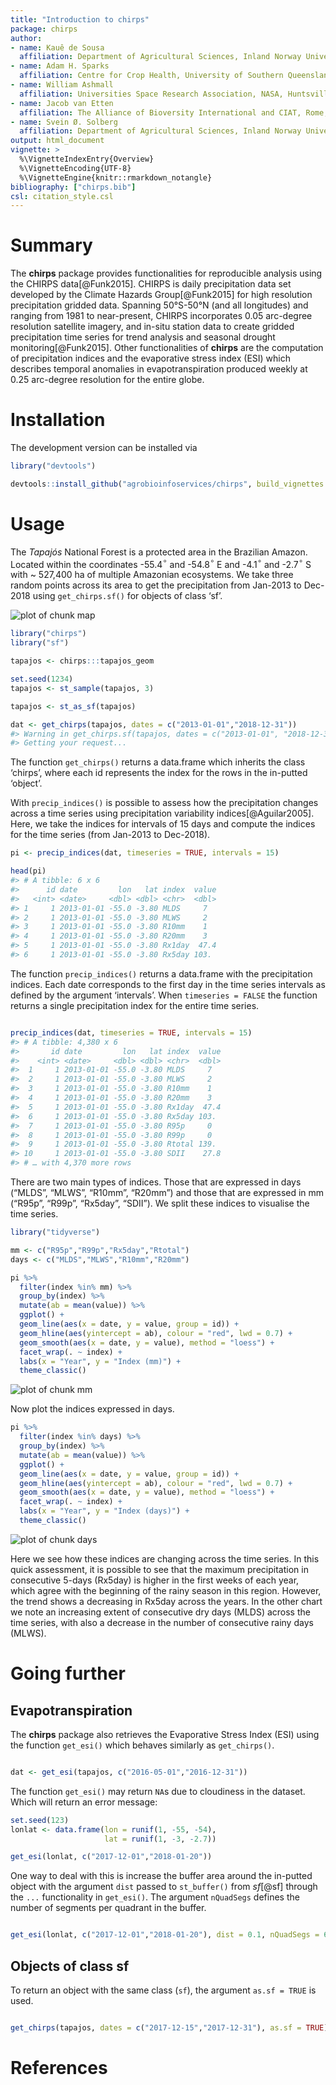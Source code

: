 ```yaml
---
title: "Introduction to chirps"
package: chirps
author:
- name: Kauê de Sousa
  affiliation: Department of Agricultural Sciences, Inland Norway University of Applied Sciences, Hamar, Norway; and The Alliance of Bioversity International and CIAT, Rome, Italy
- name: Adam H. Sparks 
  affiliation: Centre for Crop Health, University of Southern Queensland, Toowoomba, Australia
- name: William Ashmall 
  affiliation: Universities Space Research Association, NASA, Huntsville, USA
- name: Jacob van Etten 
  affiliation: The Alliance of Bioversity International and CIAT, Rome, Italy
- name: Svein Ø. Solberg 
  affiliation: Department of Agricultural Sciences, Inland Norway University of Applied Sciences, Hamar, Norway
output: html_document
vignette: >
  %\VignetteIndexEntry{Overview}
  %\VignetteEncoding{UTF-8}
  %\VignetteEngine{knitr::rmarkdown_notangle}
bibliography: ["chirps.bib"]
csl: citation_style.csl
---
```




# Summary

The **chirps** package provides functionalities for reproducible analysis using the CHIRPS data[@Funk2015]. CHIRPS is daily precipitation data set developed by the Climate Hazards Group[@Funk2015] for high resolution precipitation gridded data. Spanning 50°S-50°N (and all longitudes) and ranging from 1981 to near-present, CHIRPS incorporates 0.05 arc-degree resolution satellite imagery, and in-situ station data to create gridded precipitation time series for trend analysis and seasonal drought monitoring[@Funk2015]. Other functionalities of **chirps** are the computation of precipitation indices and the evaporative stress index (ESI) which describes temporal anomalies in evapotranspiration produced weekly at 0.25 arc-degree resolution for the entire globe.

# Installation

The development version can be installed via


```r
library("devtools")

devtools::install_github("agrobioinfoservices/chirps", build_vignettes = TRUE)

```


# Usage

The *Tapajós* National Forest is a protected area in the Brazilian Amazon. Located within the coordinates -55.4$^{\circ}$ and -54.8$^{\circ}$ E and -4.1$^{\circ}$ and -2.7$^{\circ}$ S with ~ 527,400 ha of multiple Amazonian ecosystems. We take three random points across its area to get the precipitation from Jan-2013 to Dec-2018 using `get_chirps.sf()` for objects of class 'sf'.

<img src="map.png" title="plot of chunk map" alt="plot of chunk map" style="display: block; margin: auto;" />



```r
library("chirps")
library("sf")

tapajos <- chirps:::tapajos_geom

set.seed(1234)
tapajos <- st_sample(tapajos, 3)

tapajos <- st_as_sf(tapajos)

dat <- get_chirps(tapajos, dates = c("2013-01-01","2018-12-31"))
#> Warning in get_chirps.sf(tapajos, dates = c("2013-01-01", "2018-12-31")): dist is assumed to be in decimal degrees (arc_degrees)
#> Getting your request...
```


The function `get_chirps()` returns a data.frame which inherits the class 'chirps', where each id represents the index for the rows in the in-putted 'object'. 

With `precip_indices()` is possible to assess how the precipitation changes across a time series using precipitation variability indices[@Aguilar2005]. Here, we take the indices for intervals of 15 days and compute the indices for the time series (from Jan-2013 to Dec-2018).


```r
pi <- precip_indices(dat, timeseries = TRUE, intervals = 15)

head(pi)
#> # A tibble: 6 x 6
#>      id date         lon   lat index  value
#>   <int> <date>     <dbl> <dbl> <chr>  <dbl>
#> 1     1 2013-01-01 -55.0 -3.80 MLDS     7  
#> 2     1 2013-01-01 -55.0 -3.80 MLWS     2  
#> 3     1 2013-01-01 -55.0 -3.80 R10mm    1  
#> 4     1 2013-01-01 -55.0 -3.80 R20mm    3  
#> 5     1 2013-01-01 -55.0 -3.80 Rx1day  47.4
#> 6     1 2013-01-01 -55.0 -3.80 Rx5day 103.
```

The function `precip_indices()` returns a data.frame with the precipitation indices. Each date corresponds to the first day in the time series intervals as defined by the argument 'intervals'. When `timeseries = FALSE` the function returns a single precipitation index for the entire time series.


```r

precip_indices(dat, timeseries = TRUE, intervals = 15)
#> # A tibble: 4,380 x 6
#>       id date         lon   lat index  value
#>    <int> <date>     <dbl> <dbl> <chr>  <dbl>
#>  1     1 2013-01-01 -55.0 -3.80 MLDS     7  
#>  2     1 2013-01-01 -55.0 -3.80 MLWS     2  
#>  3     1 2013-01-01 -55.0 -3.80 R10mm    1  
#>  4     1 2013-01-01 -55.0 -3.80 R20mm    3  
#>  5     1 2013-01-01 -55.0 -3.80 Rx1day  47.4
#>  6     1 2013-01-01 -55.0 -3.80 Rx5day 103. 
#>  7     1 2013-01-01 -55.0 -3.80 R95p     0  
#>  8     1 2013-01-01 -55.0 -3.80 R99p     0  
#>  9     1 2013-01-01 -55.0 -3.80 Rtotal 139. 
#> 10     1 2013-01-01 -55.0 -3.80 SDII    27.8
#> # … with 4,370 more rows
```

There are two main types of indices. Those that are expressed in days ("MLDS", "MLWS", "R10mm", "R20mm") and those that are expressed in mm ("R95p", "R99p", "Rx5day", "SDII"). We split these indices to visualise the time series.



```r
library("tidyverse")

mm <- c("R95p","R99p","Rx5day","Rtotal")
days <- c("MLDS","MLWS","R10mm","R20mm")

pi %>% 
  filter(index %in% mm) %>% 
  group_by(index) %>% 
  mutate(ab = mean(value)) %>% 
  ggplot() +
  geom_line(aes(x = date, y = value, group = id)) + 
  geom_hline(aes(yintercept = ab), colour = "red", lwd = 0.7) +
  geom_smooth(aes(x = date, y = value), method = "loess") +
  facet_wrap(. ~ index) +
  labs(x = "Year", y = "Index (mm)") +
  theme_classic()
```

<img src="mm-1.png" title="plot of chunk mm" alt="plot of chunk mm" style="display: block; margin: auto;" />


Now plot the indices expressed in days.


```r
pi %>% 
  filter(index %in% days) %>% 
  group_by(index) %>% 
  mutate(ab = mean(value)) %>% 
  ggplot() +
  geom_line(aes(x = date, y = value, group = id)) + 
  geom_hline(aes(yintercept = ab), colour = "red", lwd = 0.7) + 
  geom_smooth(aes(x = date, y = value), method = "loess") +
  facet_wrap(. ~ index) +
  labs(x = "Year", y = "Index (days)") +
  theme_classic()
```

<img src="days-1.png" title="plot of chunk days" alt="plot of chunk days" style="display: block; margin: auto;" />

Here we see how these indices are changing across the time series. In this quick assessment, it is possible to see that the maximum precipitation in consecutive 5-days (Rx5day) is higher in the first weeks of each year, which agree with the beginning of the rainy season in this region. However, the trend shows a decreasing in Rx5day across the years. In the other chart we note an increasing extent of consecutive dry days (MLDS) across the time series, with also a decrease in the number of consecutive rainy days (MLWS).  

# Going further

## Evapotranspiration 

The **chirps** package also retrieves the Evaporative Stress Index (ESI) using the function `get_esi()` which behaves similarly as `get_chirps()`. 


```r

dat <- get_esi(tapajos, c("2016-05-01","2016-12-31"))

```

The function `get_esi()` may return `NA`s due to cloudiness in the dataset. Which will return an error message:


```r
set.seed(123)
lonlat <- data.frame(lon = runif(1, -55, -54),
                     lat = runif(1, -3, -2.7))

get_esi(lonlat, c("2017-12-01","2018-01-20"))

```

One way to deal with this is increase the buffer area around the in-putted object with the argument `dist` passed to `st_buffer()` from *sf*[@sf] through the `...` functionality in `get_esi()`. The argument `nQuadSegs` defines the number of segments per quadrant in the buffer.  


```r

get_esi(lonlat, c("2017-12-01","2018-01-20"), dist = 0.1, nQuadSegs = 6)

```

## Objects of class sf

To return an object with the same class (`sf`), the argument `as.sf = TRUE` is used.



```r

get_chirps(tapajos, dates = c("2017-12-15","2017-12-31"), as.sf = TRUE)

```


# References




